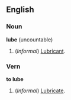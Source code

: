 ==English==

===Noun===
'''lube''' (uncountable)
# (''Informal'') [[Lubricant]].

===Vern===
'''to lube'''
# (''Informal'') [[Lubricate]].